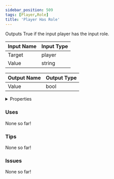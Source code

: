 ```yaml
---
sidebar_position: 509
tags: [Player,Role]
title: 'Player Has Role'
---
```


Outputs True if the input player has the input role.




<EsbSvg />

| Input Name | Input Type |
|-----------|-----------|
| Target | player |
| Value | string |

| Output Name | Output Type |
|-----------|-----------|
| Value | bool |


<details>
  <summary>Properties</summary>
  <div>
    <div>
    <table>
      <thead>
        <tr>
          <th>Is beta required?</th>
          <th>❌</th>
        </tr>
        <tr>
          <th>Is this chip a trolling risk?</th>
          <th>❌</th>
        </tr>
        <tr>
          <th>Is this chip a role assignment risk?</th>
          <th>❌</th>
        </tr>
        <tr>
          <th>Chip UUID</th>
          <th>9b39ed47-e9a5-4f04-b4cd-80f5bbaff2f7</th>
        </tr>
      </thead>
    </table>
    </div>
  </div>
</details>

### Uses

None so far!

### Tips

None so far!

### Issues

None so far!